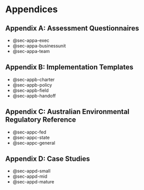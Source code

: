 # Appendices {.unnumbered}

## Appendix A: Assessment Questionnaires {.unnumbered}

* @sec-appa-exec
* @sec-appa-businessunit
* @sec-appa-team

## Appendix B: Implementation Templates {.unnumbered}

* @sec-appb-charter
* @sec-appb-policy
* @sec-appb-field
* @sec-appb-handoff

## Appendix C: Australian Environmental Regulatory Reference {.unnumbered}

* @sec-appc-fed
* @sec-appc-state
* @sec-appc-general

## Appendix D: Case Studies {.unnumbered}

* @sec-appd-small
* @sec-appd-mid
* @sec-appd-mature